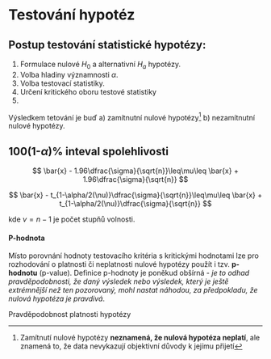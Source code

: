 # Testování hypotéz

## Postup testování statistické hypotézy:

1.  Formulace nulové $H_0$ a alternativní $H_a$ hypotézy.\
2.  Volba hladiny významnosti $\alpha$.\
3.  Volba testovací statistiky.\
4.  Určení kritického oboru testové statistiky
5.  

Výsledkem tetování je buď a) zamítnutní nulové hypotézy[^07_testovani-1] b) nezamítnutní nulové hypotézy.

[^07_testovani-1]: Zamítnutí nulové hypotézy **neznamená, že nulová hypotéza neplatí**, ale znamená to, že data nevykazují objektivní důvody k jejímu přijetí

## 100(1-$\alpha$)% inteval spolehlivosti

$$
\bar{x} - 1.96\dfrac{\sigma}{\sqrt{n}}\leq\mu\leq \bar{x} + 1.96\dfrac{\sigma}{\sqrt{n}}
$$

$$
\bar{x} - t_{1-\alpha/2(\nu)}\dfrac{\sigma}{\sqrt{n}}\leq\mu\leq \bar{x} + t_{1-\alpha/2(\nu)}\dfrac{\sigma}{\sqrt{n}}
$$

kde $\nu=n-1$ je počet stupňů volnosti.

#### P-hodnota

Místo porovnání hodnoty testovacího kritéria s kritickými hodnotami lze pro rozhodování o platnosti či neplatnosti nulové hypotézy použít i tzv. **p-hodnotu** (p-value). Definice p-hodnoty je poněkud 
obšírná - *je to odhad pravděpodobnosti, že daný výsledek nebo výsledek, který je ještě extrémnější než ten pozorovaný, mohl nastat náhodou, za předpokladu, že nulová hypotéza je pravdivá*.

Pravděpodobnost platnosti hypotézy
